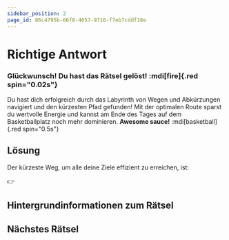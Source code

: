 ```yaml
---
sidebar_position: 2
page_id: 86c4795b-66f8-4057-9716-f7eb7cddf18e
---
```


# Richtige Antwort

### Glückwunsch! Du hast das Rätsel gelöst! :mdi[fire]{.red spin="0.02s"}

Du hast dich erfolgreich durch das Labyrinth von Wegen und Abkürzungen navigiert und den kürzesten Pfad gefunden! Mit der optimalen Route sparst du wertvolle Energie und kannst am Ende des Tages auf dem Basketballplatz noch mehr dominieren. **Awesome sauce!** :mdi[basketball]{.red spin="0.5s"}



## Lösung

Der kürzeste Weg, um alle deine Ziele effizient zu erreichen, ist:

👉

## Hintergrundinformationen zum Rätsel

## Nächstes Rätsel